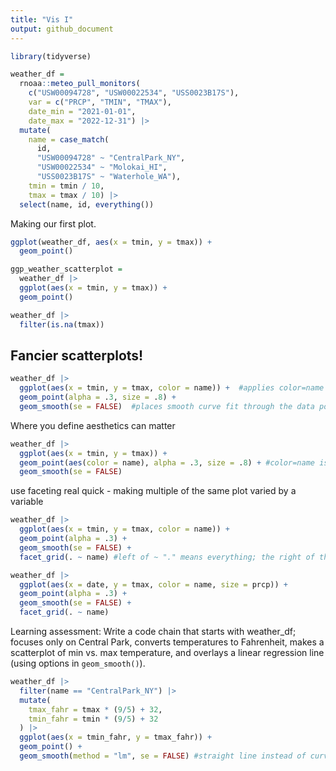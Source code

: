 ```yaml
---
title: "Vis I"
output: github_document
---
```


```r
library(tidyverse)
```

```r
weather_df = 
  rnoaa::meteo_pull_monitors(
    c("USW00094728", "USW00022534", "USS0023B17S"),
    var = c("PRCP", "TMIN", "TMAX"), 
    date_min = "2021-01-01",
    date_max = "2022-12-31") |>
  mutate(
    name = case_match(
      id, 
      "USW00094728" ~ "CentralPark_NY", 
      "USW00022534" ~ "Molokai_HI",
      "USS0023B17S" ~ "Waterhole_WA"),
    tmin = tmin / 10,
    tmax = tmax / 10) |>
  select(name, id, everything())
```


Making our first plot.

```r
ggplot(weather_df, aes(x = tmin, y = tmax)) +
  geom_point()
```


```r
ggp_weather_scatterplot = 
  weather_df |> 
  ggplot(aes(x = tmin, y = tmax)) + 
  geom_point()
```

```r
weather_df |> 
  filter(is.na(tmax))
```

## Fancier scatterplots!

```r
weather_df |> 
  ggplot(aes(x = tmin, y = tmax, color = name)) +  #applies color=name to everything that comes after this line of code
  geom_point(alpha = .3, size = .8) + 
  geom_smooth(se = FALSE)  #places smooth curve fit through the data points, se = false removes standard error bars
```

Where you define aesthetics can matter

```r
weather_df |> 
  ggplot(aes(x = tmin, y = tmax)) +
  geom_point(aes(color = name), alpha = .3, size = .8) + #color=name is placed differently here than the code chunk above, now only there is one smooth curve
  geom_smooth(se = FALSE)  
```

use faceting real quick - making multiple of the same plot varied by a variable

```r
weather_df |> 
  ggplot(aes(x = tmin, y = tmax, color = name)) +
  geom_point(alpha = .3) +
  geom_smooth(se = FALSE) +
  facet_grid(. ~ name) #left of ~ "." means everything; the right of the ~ refers to separate plots by what column; to better see what this line of code does, can run the code chunk with and without it and see the difference in plots
```

```r
weather_df |> 
  ggplot(aes(x = date, y = tmax, color = name, size = prcp)) +
  geom_point(alpha = .3) +
  geom_smooth(se = FALSE) +
  facet_grid(. ~ name)
```

Learning assessment:
Write a code chain that starts with weather_df; focuses only on Central Park, converts temperatures to Fahrenheit, makes a scatterplot of min vs. max temperature, and overlays a linear regression line (using options in `geom_smooth()`).

```r
weather_df |> 
  filter(name == "CentralPark_NY") |> 
  mutate(
    tmax_fahr = tmax * (9/5) + 32,
    tmin_fahr = tmin * (9/5) + 32
  ) |> 
  ggplot(aes(x = tmin_fahr, y = tmax_fahr)) +
  geom_point() +
  geom_smooth(method = "lm", se = FALSE) #straight line instead of curvy line
```







